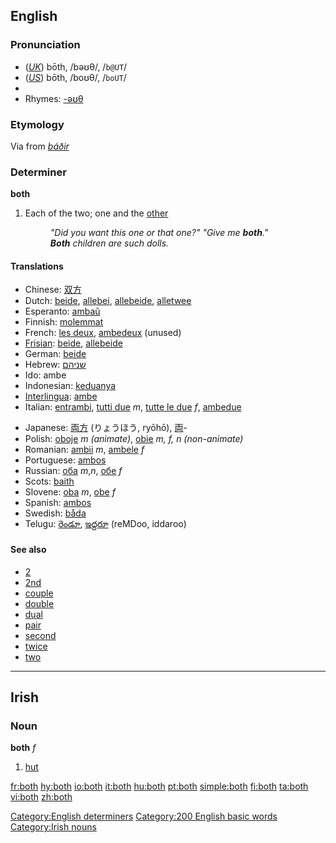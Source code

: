 ==English==

{{rank|thing|set|told|197|both|having|look|heard}}

===Pronunciation===
*(''[[Received Pronunciation|UK]]'') bōth, /bəʊθ/, /<tt>b@UT</tt>/
*(''[[General American|US]]'') bōth, /boʊθ/, /<tt>boUT</tt>/
*{{audio|en-us-both.ogg|Audio (US)}}
*Rhymes: [[Rhymes:English:-əʊθ|-əʊθ]]

===Etymology===
Via {{ME.}} from {{non}} ''[[báðir]]''

===Determiner===
'''both'''
# Each of the two; one and the [[other]]
#: ''"Did you want this one or that one?" "Give me '''both'''."''
#: '''''Both''' children are such dolls.''

====Translations====
{{top}}
*Chinese: [[双方]]
*Dutch: [[beide]], [[allebei]], [[allebeide]], [[alletwee]]
*Esperanto: [[ambaŭ]]
*Finnish: [[molemmat]]
*French: [[les deux]], [[ambedeux]] (unused)
*[[Frisian]]: [[beide]], [[allebeide]]
*German: [[beide]]
*Hebrew: [[שניהם]]
*Ido: ambe
*Indonesian: [[dua|keduanya]]
*[[Interlingua]]: [[ambe]]
*Italian: [[entrambi]], [[tutti due]] ''m'', [[tutte le due]] ''f'', [[ambedue]]
{{mid}}
*Japanese: [[両方]] (りょうほう, ryōhō), [[両]]-
*Polish: [[oboje]] ''m (animate)'', [[obie]] ''m, f, n (non-animate)''
*Romanian: [[ambii]] ''m'', [[ambele]] ''f''
*Portuguese: [[ambos]]
*Russian: [[оба]] ''m'',''n'', [[обе]] ''f''
*Scots: [[baith]]
*Slovene: [[oba]] ''m'', [[obe]] ''f''
*Spanish: [[ambos]]
*Swedish: [[båda]]
*Telugu: [[రెండూ]], [[ఇద్దరూ]] (reMDoo, iddaroo)
{{bottom}}

====See also====
*[[2]]
*[[2nd]]
*[[couple]]
*[[double]]
*[[dual]]
*[[pair]]
*[[second]]
*[[twice]]
*[[two]]

[[Category:English determiners]]
[[Category:200 English basic words]]

----

==Irish==
===Noun===
'''both''' ''f''

# [[hut]]

[[Category:Irish nouns]]

[[fr:both]]
[[hy:both]]
[[io:both]]
[[it:both]]
[[hu:both]]
[[pt:both]]
[[simple:both]]
[[fi:both]]
[[ta:both]]
[[vi:both]]
[[zh:both]]